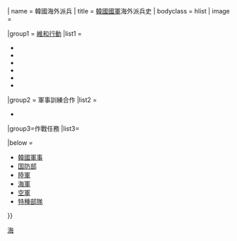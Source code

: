 {{military navigation
| style = wide
| state = {{#if: {{{state|}}} | {{{state}}} | autocollapse }}
| name = 韓國海外派兵
| title = {{flagicon|ROK}} [[韓國國軍]]海外派兵史
| bodyclass = hlist
| image = 

|group1 = [[聯合國維和部隊|維和行動]]
|list1 = 
* {{Link-ko|常綠樹部隊|상록수 부대}}
* {{Link-ko|東明部隊|동명 부대|東明部隊（黎巴嫩）}}
* {{Link-ko|甘雨部隊|단비 부대|甘雨部隊（海地）}}
* {{Link-ko|韓光部隊|한빛 부대|韓光部隊（南蘇丹）}}
* {{Link-ko|太陽部隊|아라우 부대|太陽部隊（菲律賓）}}
* {{Link-ko|大韓民國國際和平支援團|국제 평화 지원단|大地部隊（國際和平支援團）}}

|group2 = 軍事訓練合作
|list2 = 
* {{Link-ko|阿克部隊|아크 부대|阿克部隊（阿聯酋）}}

|group3=作戰任務
|list3=
{{Template:Navbox subgroup
|group1=[[韓國參戰越南戰爭|越南戰爭]]
|list1=
* [[駐越韓國軍司令部]]
* [[韩国首都机械化步兵师|猛虎部隊]]
* [[韓國第9步兵師|白馬部隊]]
* [[韓國第2海軍陸戰師|青龍部隊]]

|group2=[[波斯灣戰爭|-{zh-tw:波斯灣戰爭; zh-cn:海湾战争; zh-hk:海灣戰爭;}-]]
|list2=
* 空軍第53運輸團
* 移動外科醫院

|group3=[[持久自由行動]]
|list3=
{{Template:Navbox subgroup
|group1=[[阿富汗戰爭 (2001年)|阿富汗戰爭]]
|list1=
* {{Link-ko|朋友部隊|오쉬노 부대}}
* {{Link-ko|茶山部隊|다산 부대}}
* {{Link-ko|東醫部隊|동의 부대}}
* {{Link-ko|海星部隊|해성 부대}}
* {{Link-ko|青馬部隊|청마 부대}}

|group2={{Link-en|持久自由行動–非洲之角|Operation Enduring Freedom – Horn of Africa|非洲之角}}
|list2=
* {{Link-en|淸海部隊|Cheonghae Unit}}
}}

|group4={{Link-ko|韓國派兵伊拉克|대한민국군 이라크 파병|伊拉克戰爭}}
|list4=
* {{Link-ko|徐熙部隊|서희 부대}}
* {{Link-ko|濟馬部隊|제마 부대}}
* {{Link-ko|泰曼部隊|다이만 부대}}
* [[宰桐部隊]]
}}

|below = 
* [[韓國軍事]]
* [[韩国国防部|国防部]]
* [[Template:韓國陸軍|陸軍]]
* [[Template:韓國海軍|海軍]]
* [[Template:韓國空軍|空軍]]
* [[Template:韓國特種部隊|特種部隊]]
}}<noinclude>
[[Category:韓國海外派兵| ]]
[[Category:韓國軍事模板|海]]
</noinclude>